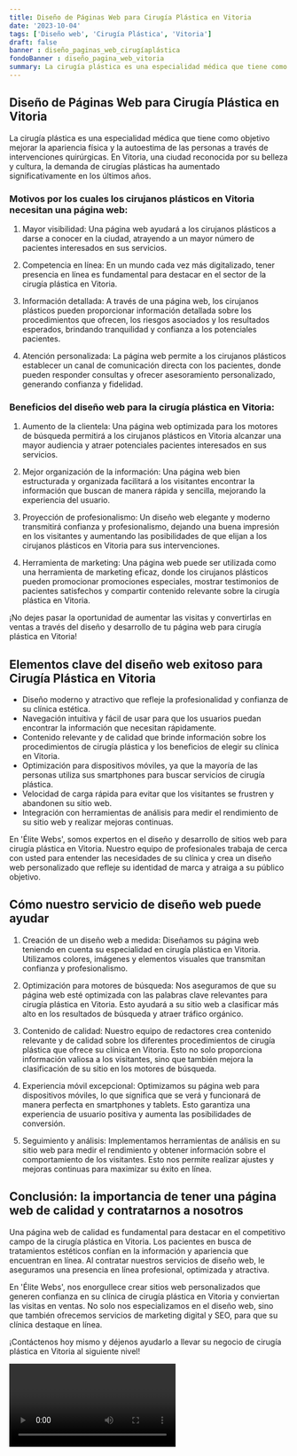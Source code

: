 ```yaml
---
title: Diseño de Páginas Web para Cirugía Plástica en Vitoria
date: '2023-10-04'
tags: ['Diseño web', 'Cirugía Plástica', 'Vitoria']
draft: false
banner : diseño_paginas_web_cirugíaplástica
fondoBanner : diseño_pagina_web_vitoria
summary: La cirugía plástica es una especialidad médica que tiene como objetivo mejorar la apariencia física y la autoestima de las personas a través de intervenciones quirúrgicas. En Vitoria, una ciudad reconocida por su belleza y cultura, la demanda de cirugías plásticas ha aumentado significativamente en los últimos años.
---
```


## Diseño de Páginas Web para Cirugía Plástica en Vitoria

La cirugía plástica es una especialidad médica que tiene como objetivo mejorar la apariencia física y la autoestima de las personas a través de intervenciones quirúrgicas. En Vitoria, una ciudad reconocida por su belleza y cultura, la demanda de cirugías plásticas ha aumentado significativamente en los últimos años.

### Motivos por los cuales los cirujanos plásticos en Vitoria necesitan una página web:

1. Mayor visibilidad: Una página web ayudará a los cirujanos plásticos a darse a conocer en la ciudad, atrayendo a un mayor número de pacientes interesados en sus servicios.

2. Competencia en línea: En un mundo cada vez más digitalizado, tener presencia en línea es fundamental para destacar en el sector de la cirugía plástica en Vitoria.

3. Información detallada: A través de una página web, los cirujanos plásticos pueden proporcionar información detallada sobre los procedimientos que ofrecen, los riesgos asociados y los resultados esperados, brindando tranquilidad y confianza a los potenciales pacientes.

4. Atención personalizada: La página web permite a los cirujanos plásticos establecer un canal de comunicación directa con los pacientes, donde pueden responder consultas y ofrecer asesoramiento personalizado, generando confianza y fidelidad.

### Beneficios del diseño web para la cirugía plástica en Vitoria:

1. Aumento de la clientela: Una página web optimizada para los motores de búsqueda permitirá a los cirujanos plásticos en Vitoria alcanzar una mayor audiencia y atraer potenciales pacientes interesados en sus servicios.

2. Mejor organización de la información: Una página web bien estructurada y organizada facilitará a los visitantes encontrar la información que buscan de manera rápida y sencilla, mejorando la experiencia del usuario.

3. Proyección de profesionalismo: Un diseño web elegante y moderno transmitirá confianza y profesionalismo, dejando una buena impresión en los visitantes y aumentando las posibilidades de que elijan a los cirujanos plásticos en Vitoria para sus intervenciones.

4. Herramienta de marketing: Una página web puede ser utilizada como una herramienta de marketing eficaz, donde los cirujanos plásticos pueden promocionar promociones especiales, mostrar testimonios de pacientes satisfechos y compartir contenido relevante sobre la cirugía plástica en Vitoria.

¡No dejes pasar la oportunidad de aumentar las visitas y convertirlas en ventas a través del diseño y desarrollo de tu página web para cirugía plástica en Vitoria!

<GifSeo />

<Cta />

## Elementos clave del diseño web exitoso para Cirugía Plástica en Vitoria

- Diseño moderno y atractivo que refleje la profesionalidad y confianza de su clínica estética.
- Navegación intuitiva y fácil de usar para que los usuarios puedan encontrar la información que necesitan rápidamente.
- Contenido relevante y de calidad que brinde información sobre los procedimientos de cirugía plástica y los beneficios de elegir su clínica en Vitoria.
- Optimización para dispositivos móviles, ya que la mayoría de las personas utiliza sus smartphones para buscar servicios de cirugía plástica.
- Velocidad de carga rápida para evitar que los visitantes se frustren y abandonen su sitio web.
- Integración con herramientas de análisis para medir el rendimiento de su sitio web y realizar mejoras continuas.

En 'Élite Webs', somos expertos en el diseño y desarrollo de sitios web para cirugía plástica en Vitoria. Nuestro equipo de profesionales trabaja de cerca con usted para entender las necesidades de su clínica y crea un diseño web personalizado que refleje su identidad de marca y atraiga a su público objetivo.

## Cómo nuestro servicio de diseño web puede ayudar

1. Creación de un diseño web a medida: Diseñamos su página web teniendo en cuenta su especialidad en cirugía plástica en Vitoria. Utilizamos colores, imágenes y elementos visuales que transmitan confianza y profesionalismo.

2. Optimización para motores de búsqueda: Nos aseguramos de que su página web esté optimizada con las palabras clave relevantes para cirugía plástica en Vitoria. Esto ayudará a su sitio web a clasificar más alto en los resultados de búsqueda y atraer tráfico orgánico.

3. Contenido de calidad: Nuestro equipo de redactores crea contenido relevante y de calidad sobre los diferentes procedimientos de cirugía plástica que ofrece su clínica en Vitoria. Esto no solo proporciona información valiosa a los visitantes, sino que también mejora la clasificación de su sitio en los motores de búsqueda.

4. Experiencia móvil excepcional: Optimizamos su página web para dispositivos móviles, lo que significa que se verá y funcionará de manera perfecta en smartphones y tablets. Esto garantiza una experiencia de usuario positiva y aumenta las posibilidades de conversión.

5. Seguimiento y análisis: Implementamos herramientas de análisis en su sitio web para medir el rendimiento y obtener información sobre el comportamiento de los visitantes. Esto nos permite realizar ajustes y mejoras continuas para maximizar su éxito en línea.

## Conclusión: la importancia de tener una página web de calidad y contratarnos a nosotros

Una página web de calidad es fundamental para destacar en el competitivo campo de la cirugía plástica en Vitoria. Los pacientes en busca de tratamientos estéticos confían en la información y apariencia que encuentran en línea. Al contratar nuestros servicios de diseño web, le aseguramos una presencia en línea profesional, optimizada y atractiva.

En 'Élite Webs', nos enorgullece crear sitios web personalizados que generen confianza en su clínica de cirugía plástica en Vitoria y conviertan las visitas en ventas. No solo nos especializamos en el diseño web, sino que también ofrecemos servicios de marketing digital y SEO, para que su clínica destaque en línea.

¡Contáctenos hoy mismo y déjenos ayudarlo a llevar su negocio de cirugía plástica en Vitoria al siguiente nivel!

<Video />

<CtaBot job='Cirugía Plástica' city='Vitoria'/>

<Gmaps query='Vitoria+españa+maps' />